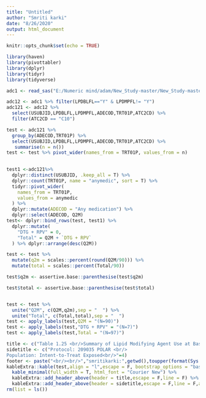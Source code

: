 ---
title: "Untitled"
author: "Smriti karki"
date: "8/26/2020"
output: html_document
---

```{r setup, include=FALSE}
knitr::opts_chunk$set(echo = TRUE)
```

```{r}

library(haven)
library(pivottabler)
library(dplyr)
library(tidyr)
library(tidyverse)
```

```{r}
adc1 <- read_sas("E:/Numeric mind/adam/New_Study-master/New_Study-master/adam/adc1.sas7bdat",NULL)

adc12 <- adc1 %>% filter(LPDBLFL=="Y" & LPDMPFL!= "Y")
adc121 <- adc12 %>% 
  select(USUBJID,LPDBLFL,LPDMPFL,ADECOD,TRT01P,ATC2CD) %>% 
  filter(ATC2CD == "C10")

test <- adc121 %>% 
  group_by(ADECOD,TRT01P) %>%
  select(USUBJID,LPDBLFL,LPDMPFL,ADECOD,TRT01P,ATC2CD) %>% 
   summarise(n = n()) 
test <- test %>% pivot_wider(names_from = TRT01P, values_from = n)

  
test1 <-adc121%>% 
  dplyr::distinct(USUBJID, .keep_all = T) %>%
  dplyr::count(TRT01P, name = "anymedic", sort = T) %>%
  tidyr::pivot_wider(
    names_from = TRT01P,
    values_from = anymedic
  ) %>%
  dplyr::mutate(ADECOD = "Any medication") %>%
  dplyr::select(ADECOD, Q2M)
test<- dplyr::bind_rows(test, test1) %>%
  dplyr::mutate(
    "DTG + RPV" = 0,
    "Total" = Q2M + `DTG + RPV`
  ) %>% dplyr::arrange(desc(Q2M))

test <- test %>%
  mutate(q2m = scales::percent(round(Q2M/90))) %>%
  mutate(total = scales::percent(Total/90))

test$q2m <- assertive.base::parenthesise(test$q2m)

test$total <- assertive.base::parenthesise(test$total)


test <- test %>% 
  unite("Q2M", c(Q2M,q2m),sep = "  ") %>% 
  unite("Total", c(Total,total),sep = "  ")
test <- apply_labels(test,Q2M = "(N=90)")
test <- apply_labels(test,"DTG + RPV" = "(N=7)")
test <- apply_labels(test,Total = "(N=97)")

title <- c("Table 1.25 <br/>Summary of Lipid Modifying Agent Use at Baseline<br/> <br/>"=4 )
sidetitle <- c("Protocol: 209035 POLAR <br/>
Population: Intent-to-Treat Exposed<br/>"=4) 
footer <- paste("<br/><br/>","smritikarki:",getwd(),toupper(format(Sys.time(),format = "%d%b%Y %H:%M")))
kableExtra::kable(test,align = "l",escape = F, bootstrap_options = "basic") %>% 
  kable_minimal(full_width = T, html_font = "Courier New") %>% 
  kableExtra::add_header_above(header = title,escape = F,line = F) %>% 
  kableExtra::add_header_above(header = sidetitle,escape = F,line = F,align = "l")
rm(list = ls())
```
